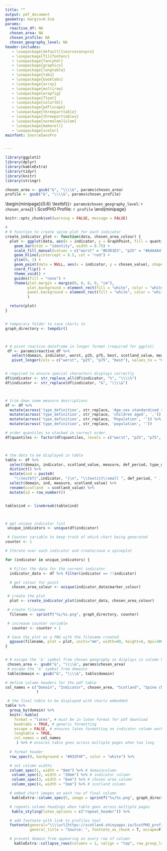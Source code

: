 ```yaml
---
title: ""
output: pdf_document
geometry: margin=0.5cm
params:
  reactive_df: NA
  chosen_area: NA
  chosen_profile: NA
  chosen_geography_level: NA
header-includes:
   - \usepackage[default]{sourcesanspro}
   - \usepackage[T1]{fontenc}
   - \usepackage{fancyhdr}
   - \usepackage{graphicx}
   - \usepackage{longtable}
   - \usepackage{tabu}
   - \usepackage{booktabs}
   - \usepackage{array}
   - \usepackage{multirow}
   - \usepackage{wrapfig}
   - \usepackage{float}
   - \usepackage{colortbl}
   - \usepackage{pdflscape}
   - \usepackage{threeparttable}
   - \usepackage{threeparttablex}
   - \usepackage[normalem]{ulem}
   - \usepackage{makecell}
   - \usepackage{xcolor}
mainfont: SourceSansPro


---
```



```r

library(ggplot2)
library(dplyr)
library(kableExtra)
library(tidyr)
library(knitr)
library(stringr)

chosen_area <- gsub("&", "\\\\&", params$chosen_area)
profile <- gsub("&", "\\\\&", params$chosen_profile)

```



  \begin{minipage}{0.6\textwidth}
    \raggedright
    \textbf{\large{`r params$chosen_geography_level`: `r chosen_area`}} \\
    ScotPHO Profile: `r profile`
  \end{minipage}
  \hfill
  \begin{minipage}{0.3\textwidth}
    \raggedleft
    \includegraphics[width=100pt]{scotpho_reduced.png}
  \end{minipage}



```r
knitr::opts_chunk$set(warning = FALSE, message = FALSE) 
```


```r

# 
# # function to create spine plot for each indicator
create_indicator_plot <- function(data, chosen_area_colour) {
  plot <- ggplot(data, aes(x = indicator, y = GraphPoint, fill = quantiles)) +
    geom_bar(stat = "identity", width = 0.75) +
    scale_fill_manual(values = c("worst" = "#D3D3D3", "p25" = "#A4A4A4", "p75" = "#D3D3D3", "best" = "white")) +
    geom_hline(yintercept = 0.5, col = "red") +
    ylim(0, 1) +
    geom_point(data = NULL, aes(x = indicator, y = chosen_value), shape = 19, size = 4, col = chosen_area_colour) +
    coord_flip() +
    theme_void() +
    guides(fill = "none") +
    theme(plot.margin = margin(0, 0, 0, 0, "cm"),
          plot.background = element_rect(fill = "white", color = "white"),
          panel.background = element_rect(fill = "white", color = "white")
          )

  return(plot)
}


# temporary folder to save charts to
graph_directory <- tempdir()



# # pivot reactive dataframe in longer format (required for ggplot)
 df <- params$reactive_df %>%
   select(domain, indicator, worst, p25, p75, best, scotland_value, measure, chosen_value, marker_colour, def_period, type_definition) %>%
   pivot_longer(cols = c("worst", "p25", "p75", "best"), values_to = "GraphPoint", names_to = "quantiles")


# required to ensure special characters displays correctly
df$indicator <- str_replace_all(df$indicator, "%", "\\\\%")
df$indicator <- str_replace(df$indicator, "&", "\\\\&")



# trim down some measure descriptions
df <- df %>%
  mutate(across('type_definition', str_replace, 'Age-sex standardised rate', 'EASR')) %>%
  mutate(across('type_definition', str_replace, 'children aged', ',')) %>%
  mutate(across('type_definition', str_replace, 'Population', '')) %>%
  mutate(across('type_definition', str_replace, 'population', ''))

# order quantiles so stacked in correct order.
df$quantiles <- factor(df$quantiles, levels = c("worst", "p25", "p75", "best"))



# the data to be displayed in table
table <- df %>%
  select(domain, indicator, scotland_value, measure, def_period, type_definition) %>%
  distinct() %>%
  mutate(ind = paste0(
    "\\textbf{",indicator, "}\n", "\\textit{\\small ", def_period, " . ", type_definition, "}"))%>%
  select(domain, ind, measure, scotland_value) %>%
  rename(scotland  = scotland_value) %>%
  mutate(id = row_number())


table$ind <- linebreak(table$ind)



# get unique indicator list
 unique_indicators <- unique(df$indicator)

 # Counter variable to keep track of which chart being generated
counter <- 1

# Iterate over each indicator and create/save a spineplot

for (indicator in unique_indicators) {

  # Filter the data for the current indicator
  indicator_data <- df %>% filter(indicator == !!indicator)

  # get colour for point
   chosen_area_colour <- unique(indicator_data$marker_colour)

 # create the plot
  plot <- create_indicator_plot(indicator_data, chosen_area_colour)

 # create filename
  filename <- sprintf("%s/%s.png", graph_directory, counter)

 # increase counter variable
   counter <- counter + 1

 # Save the plot as a PNG with the filename created
  ggsave(filename, plot = plot, units="mm", width=60, height=6, dpi=300)
}


# # escape the '&' symbol from chosen geography so displays in column headers
 chosen_area <- gsub("&", "\\\\&", params$chosen_area)
 # escape the '&' symbol from domains 
 table$domain <- gsub("&", "\\\\&", table$domain)

# define column headers for the pdf table
col_names = c("Domain", "Indicator", chosen_area, "Scotland", "Spine chart"
              )

```



```r

 # the final table to be displayed with charts embedded
table %>%
  group_by(domain) %>%
  knitr::kable(
    format = "latex", # must be in latex format for pdf download
    booktabs = TRUE, # generic formatting
    escape = FALSE, # ensures latex formatting on indicator column works (i.e.bold/italics,linebreaks)
    longtable = TRUE,
    col.names = col_names
     ) %>% # ensures table goes across multiple pages when too long
  
  # format header
  row_spec(0, background = "#032F4F", color = "white") %>%

  # set column widths
  column_spec(1, width = "8em") %>% # domaincolumn
   column_spec(2, width = "20em") %>% # indicator column
   column_spec(3, width = "6em") %>% # chosen area column
   column_spec(4, width = "3em") %>% # scotland column

  # embed chart images on each row of final column
   kableExtra::column_spec(5, image = sprintf("%s/%s.png", graph_directory, table$id), color = "white") %>%

  # repeats column headings when table goes across multiple pages
   kable_styling(latex_options = c("repeat_header")) %>%

  # add footnote with link to profiles tool
  footnote(general="\\\\url{https://scotland.shinyapps.io/ScotPHO_profiles_tool/}",
           general_title = "Source: ", footnote_as_chunk = T, escape=F) %>%

  # prevent domain from appearing on every row of column 
    kableExtra::collapse_rows(columns = 1, valign = "top", row_group_label_position = "first", custom_latex_hline = 2:5, longtable_clean_cut = F)









```